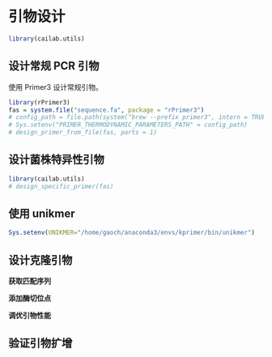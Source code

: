 # 引物设计 {#design-primer}


```r
library(cailab.utils)
```

## 设计常规 PCR 引物

使用 Primer3 设计常规引物。

```r
library(rPrimer3)
fas = system.file("sequence.fa", package = "rPrimer3")
# config_path = file.path(system("brew --prefix primer3", intern = TRUE), "share/primer3/primer3_config")
# Sys.setenv("PRIMER_THERMODYNAMIC_PARAMETERS_PATH" = config_path)
# design_primer_from_file(fas, parts = 1)
```


## 设计菌株特异性引物



```r
library(cailab.utils)
# design_specific_primer(fas)
```

## 使用 unikmer

```r
Sys.setenv(UNIKMER="/home/gaoch/anaconda3/envs/kprimer/bin/unikmer")
```






## 设计克隆引物

**获取匹配序列**


**添加酶切位点**


**调优引物性能**

## 验证引物扩增

```r

```

